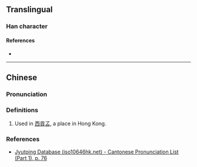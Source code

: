 {{character info}}
==Translingual==

===Han character===
{{Han char|rn=30|rad=口|as=02|sn=5|four=|canj=NNR|ids=⿱了口}}

====References====
* {{Han ref|kx=0174.091|hdz=10573.031|uh=53FE|ud=21502}}

----

==Chinese==
{{attention|zh|better definition, ?plus Mandarin? (stranded pinyin in Translingual was "du (du5)," contradicted consistently)}}
{{zh-forms}}

===Pronunciation===
{{zh-pron
|c=duk1
|mc=y
|oc=y
|cat=
}}

===Definitions===
{{zh-hanzi}}

# Used in [[西貢叾]], a place in Hong Kong.

===References===
* [http://www.iso10646hk.net/jp/document/download.jsp Jyutping Database (iso10646hk.net) - Cantonese Pronunciation List (Part 1), p. 76]